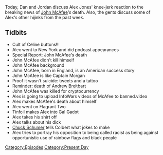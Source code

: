 {{DEFAULTSORT:
    #_EPISODE_0569:June 23, 2021
}}{{Episode
    | title           = June 23, 2021
    | caption         = Listen to this episode on [https://knowledgefight.libsyn.com/569-june-23-2021 Libsyn] [https://open.spotify.com/episode/49EWISgDDJcVO5VUiuNSZk Spotify], Read the [[Transcript/569: June 23, 2021|Unofficial Transcript]], View discussion on [https://reddit.com/o7iix1 Reddit]
    | episodeNumber   = 569
    | length          = 01:25:22
    | airDate         = June 25, 2021
    | coverageDate    = June 23, 2021
    | episodeType     = [[:Category:Present Day|Present Day]]
    | appearance      = [[John McAfee]], [[Jeffrey Epstein]], [[Captain Morgan]], [[Andrew Breitbart]], [[Chuck Schumer]], [[Stephen Colbert]]
    | oocDrop         = I want some of that Joe Rogan weed; You have a beautiful vagina
    | previousEpisode = [[568: June 19, 2021]]
    | nextEpisode     = [[570: June 24, 2021]]
}}

{{Stub}}

Today, Dan and Jordan discuss Alex Jones' knee-jerk reaction to the breaking news of [[John McAfee]]'s death.  Also, the gents discuss some of Alex's other hijinks from the past week.

==Tidbits==

*Cult of Celine buttons!!
*Alex went to New York and did podcast appearances
*Special Report: John McAfee's death
*John McAfee didn't kill himself
*John McAfee background
*John McAfee, born in England, is an American success story
*John McAfee is like Captain Morgan
*Proof it wasn't suicide: tweets and a tattoo
*Reminder: death of [[Andrew Breitbart]]
*John McAfee was killed for cryptocurrency
*Alex is going to upload InfoWars videos of McAfee to banned.video
*Alex makes McAfee's death about himself
*Alex went on Flagrant Two
*Tinfoil makes Alex into Gal Gadot
*Alex takes his shirt off
*Alex talks about his dick
*[[Chuck Schumer]] tells Colbert what jokes to make
*Alex tries to portray his opposition to being called racist as being against opportunistic use of rainbow flags and black people

[[Category:Episodes]]
[[Category:Present Day]]

